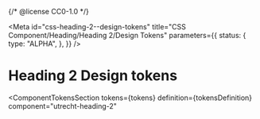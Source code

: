 {/* @license CC0-1.0 */}


<Meta
  id="css-heading-2--design-tokens"
  title="CSS Component/Heading/Heading 2/Design Tokens"
  parameters={{
    status: {
      type: "ALPHA",
    },
  }}
/>

# Heading 2 Design tokens

<ComponentTokensSection
  tokens={tokens}
  definition={tokensDefinition}
  component="utrecht-heading-2"
></ComponentTokensSection>
